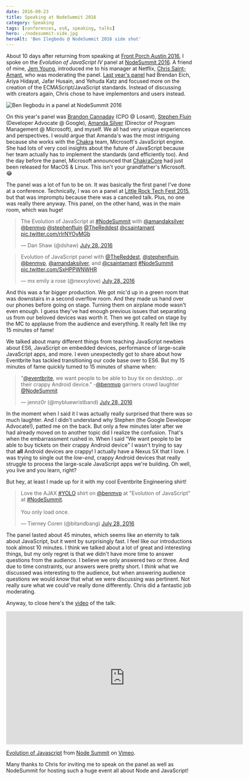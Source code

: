 ```yaml
---
date: 2016-09-23
title: Speaking at NodeSummit 2016
category: Speaking
tags: [conferences, es6, speaking, talks]
hero: ./nodesummit-side.jpg
heroAlt: 'Ben Ilegbodu @ NodeSummit 2016 side shot'
---
```


About 10 days after returning from speaking at [Front Porch Austin 2016](/blog/front-porch-austin-2016/), I spoke on the _Evolution of JavaScript IV_ panel at [NodeSummit 2016](http://nodesummit.com/). A friend of mine, [Jem Young](https://twitter.com/JemYoung), introduced me to his manager at Netflix, [Chris Saint-Amant](https://twitter.com/csaintamant), who was moderating the panel. [Last year's panel](http://nodesummit.com/media/evolution-of-javascript-iii/) had Brendan Eich, Ariya Hidayat, Jafar Husain, and Yehuda Katz and focused more on the creation of the ECMAScript/JavaScript standards. Instead of discussing with creators again, Chris chose to have implementors and users instead.

![Ben Ilegbodu in a panel at NodeSummit 2016](nodesummit-side.jpg)

On this year's panel was [Brandon Cannaday](https://twitter.com/TheReddest) (CPO @ Losant), [Stephen Fluin](https://twitter.com/stephenfluin) (Developer Advocate @ Google), [Amanda Silver](https://twitter.com/amandaksilver) (Director of Program Management @ Microsoft), and myself. We all had very unique experiences and perspectives. I would argue that Amanda's was the most intriguing because she works with the [Chakra](https://github.com/Microsoft/ChakraCore) team, Microsoft's JavaScript engine. She had lots of very cool insights about the future of JavaScript because her team actually has to implement the standards (and efficiently too). And the day before the panel, Microsoft announced that [ChakraCore](https://github.com/Microsoft/ChakraCore) had just been released for MacOS & Linux. This isn't your grandfather's Microsoft. 😂

The panel was a lot of fun to be on. It was basically the first panel I've done at a conference. Technically, I was on a panel at [Little Rock Tech Fest 2015](/blog/little-rock-tech-fest-2015/), but that was impromptu because there was a cancelled talk. Plus, no one was really there anyway. This panel, on the other hand, was in the main room, which was huge!

<blockquote class="twitter-tweet tw-align-center" data-lang="en"><p lang="en" dir="ltr">The Evolution of JavaScript at <a href="https://twitter.com/hashtag/NodeSummit?src=hash">#NodeSummit</a> with <a href="https://twitter.com/amandaksilver">@amandaksilver</a> <a href="https://twitter.com/benmvp">@benmvp</a> <a href="https://twitter.com/stephenfluin">@stephenfluin</a> <a href="https://twitter.com/TheReddest">@TheReddest</a> <a href="https://twitter.com/csaintamant">@csaintamant</a> <a href="https://t.co/rIrNYOyMGb">pic.twitter.com/rIrNYOyMGb</a></p>&mdash; Dan Shaw (@dshaw) <a href="https://twitter.com/dshaw/status/758714585239040001">July 28, 2016</a></blockquote>

<blockquote class="twitter-tweet tw-align-center" data-lang="en"><p lang="en" dir="ltr">Evolution of JavaScript panel with <a href="https://twitter.com/TheReddest">@TheReddest</a>, <a href="https://twitter.com/stephenfluin">@stephenfluin</a>, <a href="https://twitter.com/benmvp">@benmvp</a>, <a href="https://twitter.com/amandaksilver">@amandaksilver</a>, and <a href="https://twitter.com/csaintamant">@csaintamant</a> <a href="https://twitter.com/hashtag/NodeSummit?src=hash">#NodeSummit</a> <a href="https://t.co/SxHPPWNWHR">pic.twitter.com/SxHPPWNWHR</a></p>&mdash; mx emily a rose (@nexxylove) <a href="https://twitter.com/nexxylove/status/758707418163388416">July 28, 2016</a></blockquote>

And this was a far bigger production. We got mic'd up in a green room that was downstairs in a second overflow room. And they made us hand over our phones before going on stage. Turning them on airplane mode wasn't even enough. I guess they've had enough previous issues that separating us from our beloved devices was worth it. Then we got called on stage by the MC to applause from the audience and everything. It really felt like my 15 minutes of fame!

We talked about many different things from teaching JavaScript newbies about ES6, JavaScript on embedded devices, performance of large-scale JavaScript apps, and more. I even unexpectedly got to share about how Eventbrite has tackled transitioning our code base over to ES6. But my 15 minutes of fame quickly turned to 15 minutes of shame when:

<blockquote class="twitter-tweet tw-align-center" data-lang="en"><p lang="en" dir="ltr">&quot;<a href="https://twitter.com/eventbrite">@eventbrite</a>, we want people to be able to buy tix on desktop...or their crappy Android device.&quot; -<a href="https://twitter.com/benmvp">@benmvp</a> garners crowd laughter <a href="https://twitter.com/NodeSummit">@NodeSummit</a></p>&mdash; jennz0r (@mybluewristband) <a href="https://twitter.com/mybluewristband/status/758710294075940864">July 28, 2016</a></blockquote>

In the moment when I said it I was actually really surprised that there was so much laughter. And I didn't understand why Stephen (the Google Developer Advocate!), patted me on the back. But only a few minutes later after we had already moved on to another topic did I realize the confusion. That's when the embarrassment rushed in. When I said "We want people to be able to buy tickets on their crappy Android device" I wasn't trying to say that **all** Android devices are crappy! I actually have a Nexus 5X that I love. I was trying to single out the _low-end_, crappy Android devices that really struggle to process the large-scale JavaScript apps we're building. Oh well, you live and you learn, right?

But hey, at least I made up for it with my cool Eventbrite Engineering shirt!

<blockquote class="twitter-tweet tw-align-center" data-lang="en"><p lang="en" dir="ltr">Love the AJAX <a href="https://twitter.com/hashtag/YOLO?src=hash">#YOLO</a> shirt on <a href="https://twitter.com/benmvp">@benmvp</a> at &quot;Evolution of JavaScript&quot; at <a href="https://twitter.com/hashtag/NodeSummit?src=hash">#NodeSummit</a>. <br><br>You only load once.</p>&mdash; Tierney Coren (@bitandbang) <a href="https://twitter.com/bitandbang/status/758713406626988033">July 28, 2016</a></blockquote>

The panel lasted about 45 minutes, which seems like an eternity to talk about JavaScript, but it went by surprisingly fast. I feel like our introductions took almost 10 minutes. I think we talked about a lot of great and interesting things, but my only regret is that we didn't have more time to answer questions from the audience. I believe we only answered two or three. And due to time constraints, our answers were pretty short. I _think_ what we discussed was interesting to the audience, but when answering audience questions we would _know_ that what we were discussing was pertinent. Not really sure what we could've really done differently. Chris did a fantastic job moderating.

Anyway, to close here's the [video](https://vimeo.com/album/4104052/video/180426378) of the talk:

<iframe src="https://player.vimeo.com/video/180426378?title=0&byline=0&portrait=0" width="640" height="360" frameborder="0" webkitallowfullscreen mozallowfullscreen allowfullscreen></iframe>
<p><a href="https://vimeo.com/180426378">Evolution of Javascript</a> from <a href="https://vimeo.com/nodesummit">Node Summit</a> on <a href="https://vimeo.com">Vimeo</a>.</p>

Many thanks to Chris for inviting me to speak on the panel as well as NodeSummit for hosting such a huge event all about Node and JavaScript!

